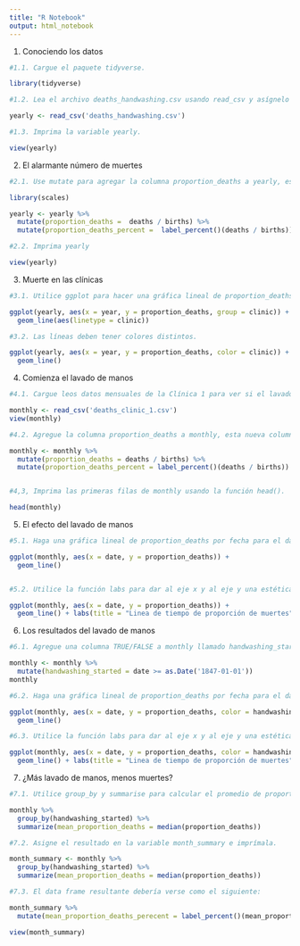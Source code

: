 ---
title: "R Notebook"
output: html_notebook
---


1. Conociendo los datos

```{r}

#1.1. Cargue el paquete tidyverse.

library(tidyverse)

#1.2. Lea el archivo deaths_handwashing.csv usando read_csv y asígnelo a la variable yearly

yearly <- read_csv('deaths_handwashing.csv')

#1.3. Imprima la variable yearly.

view(yearly)

```

2. El alarmante número de muertes

```{r}

#2.1. Use mutate para agregar la columna proportion_deaths a yearly, esta nueva columna se calculará como la proporción de muertes por número de nacimientos.

library(scales)

yearly <- yearly %>%
  mutate(proportion_deaths =  deaths / births) %>%
  mutate(proportion_deaths_percent =  label_percent()(deaths / births))

#2.2. Imprima yearly

view(yearly)

```

3. Muerte en las clínicas


```{r}

#3.1. Utilice ggplot para hacer una gráfica lineal de proportion_deaths por año (columna year) con un línea por clínica.

ggplot(yearly, aes(x = year, y = proportion_deaths, group = clinic)) +
  geom_line(aes(linetype = clinic))

#3.2. Las líneas deben tener colores distintos.

ggplot(yearly, aes(x = year, y = proportion_deaths, color = clinic)) +
  geom_line()

```

4. Comienza el lavado de manos


```{r}

#4.1. Cargue leos datos mensuales de la Clínica 1 para ver si el lavado de manos tuvo algún efecto, para esto lea el archivo deaths_clinic_1.csv y asígnelo a la variable monthly.

monthly <- read_csv('deaths_clinic_1.csv')
view(monthly)

#4.2. Agregue la columna proportion_deaths a monthly, esta nueva columna se calculará como la proporción de muertes por número de nacimientos.

monthly <- monthly %>%
  mutate(proportion_deaths = deaths / births) %>%
  mutate(proportion_deaths_percent = label_percent()(deaths / births))


#4,3, Imprima las primeras filas de monthly usando la función head().

head(monthly)

```

5. El efecto del lavado de manos

```{r}

#5.1. Haga una gráfica lineal de proportion_deaths por fecha para el data frame monthly usando ggplot.

ggplot(monthly, aes(x = date, y = proportion_deaths)) +
  geom_line() 


#5.2. Utilice la función labs para dar al eje x y al eje y una estética a las etiquetas.

ggplot(monthly, aes(x = date, y = proportion_deaths)) +
  geom_line() + labs(title = "Linea de tiempo de proporción de muertes", y = 'Proporción de Muertes', x = 'Fecha')

```

6. Los resultados del lavado de manos


```{r}

#6.1. Agregue una columna TRUE/FALSE a monthly llamado handwashing_started, que será TRUE a partir del año en que se impuso el lavado de manos.

monthly <- monthly %>%
  mutate(handwashing_started = date >= as.Date('1847-01-01'))
monthly

#6.2. Haga una gráfica lineal de proportion_deaths por fecha para el data frame monthly usando ggplot. Haga que el color de la línea dependa de handwashing_started.

ggplot(monthly, aes(x = date, y = proportion_deaths, color = handwashing_started)) +
  geom_line()

#6.3. Utilice la función labs para dar al eje x y al eje y una estética a las etiquetas.

ggplot(monthly, aes(x = date, y = proportion_deaths, color = handwashing_started)) +
  geom_line() + labs(title = "Linea de tiempo de proporción de muertes", y = 'Proporción de Muertes', x = 'Fecha', subtitle = '¿Aplicaban lavado de mano?')

```

7. ¿Más lavado de manos, menos muertes?

```{r}

#7.1. Utilice group_by y summarise para calcular el promedio de proportion_deaths antes y después de que se impusiera el lavado de manos.

monthly %>%
  group_by(handwashing_started) %>%
  summarize(mean_proportion_deaths = median(proportion_deaths))

#7.2. Asigne el resultado en la variable month_summary e imprímala.

month_summary <- monthly %>%
  group_by(handwashing_started) %>%
  summarize(mean_proportion_deaths = median(proportion_deaths))

#7.3. El data frame resultante debería verse como el siguiente:

month_summary %>%
  mutate(mean_proportion_deaths_perecent = label_percent()(mean_proportion_deaths))

view(month_summary)

```



